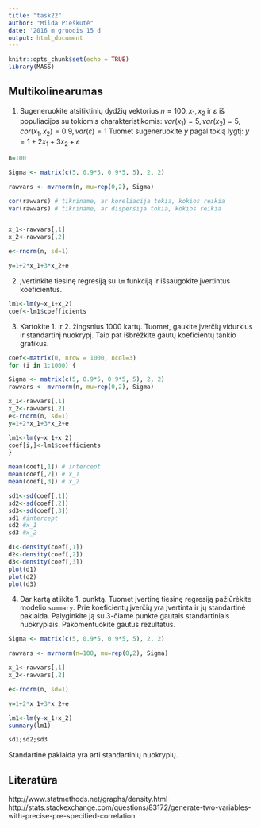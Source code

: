 ---
title: "task22"
author: "Milda Pieškutė"
date: '2016 m gruodis 15 d '
output: html_document
---

```{r setup, include=FALSE}
knitr::opts_chunk$set(echo = TRUE)
library(MASS)
```

## Multikolinearumas

1. Sugeneruokite atsitiktinių dydžių vektorius $n=100,  x_1, x_2$ ir $\varepsilon$ iš populiacijos su tokiomis charakteristikomis:
 $var(x_1)=5, var(x_2)=5, cor(x_1, x_2)=0.9 , var(\varepsilon)=1$
Tuomet sugeneruokite $y$ pagal tokią lygtį:
$y = 1 + 2 x_1 + 3 x_2 + \varepsilon$

```{r }
n=100

Sigma <- matrix(c(5, 0.9*5, 0.9*5, 5), 2, 2)

rawvars <- mvrnorm(n, mu=rep(0,2), Sigma)

cor(rawvars) # tikriname, ar koreliacija tokia, kokios reikia
var(rawvars) # tikriname, ar dispersija tokia, kokios reikia 


x_1<-rawvars[,1]
x_2<-rawvars[,2]

e<-rnorm(n, sd=1)

y=1+2*x_1+3*x_2+e 
```

2. Įvertinkite tiesinę regresiją su `lm` funkciją ir išsaugokite įvertintus koeficientus.

```{r }
lm1<-lm(y~x_1+x_2)
coef<-lm1$coefficients

```

3. Kartokite 1. ir 2. žingsnius 1000 kartų. Tuomet, gaukite įverčių vidurkius ir standartinį nuokrypį. Taip pat išbrėžkite gautų koeficientų tankio grafikus.

```{r }

coef<-matrix(0, nrow = 1000, ncol=3)
for (i in 1:1000) {

Sigma <- matrix(c(5, 0.9*5, 0.9*5, 5), 2, 2)
rawvars <- mvrnorm(n, mu=rep(0,2), Sigma)

x_1<-rawvars[,1]
x_2<-rawvars[,2]
e<-rnorm(n, sd=1)
y=1+2*x_1+3*x_2+e 

lm1<-lm(y~x_1+x_2)
coef[i,]<-lm1$coefficients
}

mean(coef[,1]) # intercept 
mean(coef[,2]) # x_1
mean(coef[,3]) # x_2

sd1<-sd(coef[,1])
sd2<-sd(coef[,2])
sd3<-sd(coef[,3])
sd1 #intercept
sd2 #x_1
sd3 #x_2

d1<-density(coef[,1])
d2<-density(coef[,2])
d3<-density(coef[,3])
plot(d1)
plot(d2)
plot(d3)
```

4. Dar kartą atlikite 1. punktą. Tuomet įvertinę tiesinę regresiją pažiūrėkite modelio `summary`. Prie koeficientų įverčių yra įvertinta ir jų standartinė paklaida. Palyginkite ją su 3-čiame punkte gautais standartiniais nuokrypiais. Pakomentuokite gautus rezultatus.

```{r }

Sigma <- matrix(c(5, 0.9*5, 0.9*5, 5), 2, 2)

rawvars <- mvrnorm(n=100, mu=rep(0,2), Sigma)

x_1<-rawvars[,1]
x_2<-rawvars[,2]

e<-rnorm(n, sd=1)

y=1+2*x_1+3*x_2+e

lm1<-lm(y~x_1+x_2)
summary(lm1)

sd1;sd2;sd3
```


Standartinė paklaida yra arti standartinių nuokrypių.


## Literatūra

http://www.statmethods.net/graphs/density.html
http://stats.stackexchange.com/questions/83172/generate-two-variables-with-precise-pre-specified-correlation